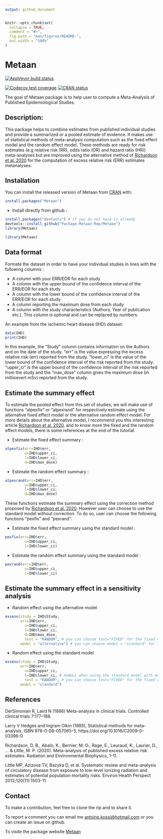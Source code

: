 ```yaml
---
output: github_document
---
```


<!-- README.md is generated from README.Rmd. Please edit that file -->

```r
knitr::opts_chunk$set(
  collapse = TRUE,
  comment = "#>",
  fig.path = "man/figures/README-",
  out.width = "100%"
)
```

# Metaan

<!-- badges: start -->

<!-- [![Travis build status](https://travis-ci.com/Package-Metaan-Rep/Metaan.svg?branch=master)](https://travis-ci.com/Package-Metaan-Rep/Metaan) -->

[![AppVeyor build status](https://ci.appveyor.com/api/projects/status/github/Package-Metaan-Rep/Metaan?branch=master&svg=true)](https://ci.appveyor.com/project/Package-Metaan-Rep/Metaan)

[![Codecov test coverage](https://codecov.io/gh/Package-Metaan-Rep/Metaan/branch/master/graph/badge.svg)](https://codecov.io/gh/Package-Metaan-Rep/Metaan?branch=master)
[![CRAN status](https://www.r-pkg.org/badges/version/Metaan)](https://CRAN.R-project.org/package=Metaan)
<!-- badges: end -->

The goal of Metaan package is to help user to compute a Meta-Analysis of Published Epidemiological Studies.

## Description: 
This package helps to combine estimates from published individual studies and provide a summarized or a pooled estimate of evidence. It makes use of statistical methods of meta-analysis computation such as the fixed effect model and the random effect model. These methods are ready for risk estimates (e.g relative risk (RR), odds ratio (OR) and hazard ratio (HR)) meta-analyses but are improved using the alternative method of [Richardson et al. 2020](https://link.springer.com/article/10.1007/s00411-020-00863-w) for the computation of excess relative risk (ERR) estimates metanalyses.


## Installation

You can install the released version of Metaan from [CRAN](https://CRAN.R-project.org) with:

``` r
install.packages("Metaan")
```
-  Install directly from github : 

```r
install.packages("devtools") # if you do not have it already
devtools::install_github("Package-Metaan-Rep/Metaan")
library(Metaan)
```
```r
library(Metaan)
```


## Data format

Formate the dataset in order to have your individual studies in lines with the following columns :

 - A column with your ERR/EOR for each study
 - A column with the upper bound of the confidence interval of the ERR/EOR for each study
 - A column with the lower bound of the confidence interval of the ERR/EOR for each study 
 - A column reporting the maximum dose from each study
 - A column with the study characteristics (Authors, Year of publication etc.). This column is optional and can be replaced by numbers.

An example from the ischemic heart disease (IHD) dataset: 

```r
data(IHD)
print(IHD)
```

In this example, the "Study" column contains information on the Authors and on the date of the study. "err" is the value expressing the excess relative risk (err) reported from the study. "lower_ci" is the value of the lower bound of the confidence interval of the risk reported from the study. "upper_ci" is the upper bound of the confidence interval of the risk reported from the study and the "max_dose" column gives the maximum dose (in millisievert mSv) reported from the study.


## Estimate the summary effect

To estimate the pooled effect from this set of studies, we will make use of functions "alpexfix" or "alpexrand" for respectively estimate using the alternative fixed effect model or the alternative random effect model. For more details about the alternative model, I recommend you this interesting article [Richardson et al. 2020](https://link.springer.com/article/10.1007/s00411-020-00863-w), and to know more the fixed and the random effect models, there is some references at the end of the tutorial.

 - Estimate the fixed effect summary :
 
 
```r
alpexfix(err=IHD$err,
         u=IHD$upper_ci,
         l=IHD$lower_ci,
         d=IHD$max_dose)
```

 - Estimate the random effect summary :
 
 
```r
alpexrand(err=IHD$err,
         u=IHD$upper_ci,
         l=IHD$lower_ci,
         d=IHD$max_dose)
```

These functions estimate the summary effect using the correction method proposed by [Richardson et al. 2020](https://link.springer.com/article/10.1007/s00411-020-00863-w). However user can choose to use the standard model without correction. To do so, user can choose the following functions "pexfix" and "pexrand".

 - Estimate the fixed effect summary using the standard model : 

```r
pexfix(err=IHD$err,
         u=IHD$upper_ci,
         l=IHD$lower_ci)
```


 - Estimate the random effect summary using the standard model : 
```r
pexrand(err=IHD$err,
         u=IHD$upper_ci,
         l=IHD$lower_ci)
```


## Estimate the summary effect in a sensitivity analysis

- Random effect using the alternative model

```r
exsens(study = IHD$Study,
       err=IHD$err,
         u=IHD$upper_ci,
         l=IHD$lower_ci,
         d=IHD$max_dose,
         test = "RANDOM", # you can choose test="FIXED" for the fixed effect model
       model = "alternative") # you can choose model = "standard" for the fixed effect model
```

- Random effect using the standard model
```r
exsens(study = IHD$Study,
       err=IHD$err,
         u=IHD$upper_ci,
         l=IHD$lower_ci, # d=NULL when using the standard model with model = "standard"
         test = "RANDOM", # you can choose test="FIXED" for the fixed effect model
       model = "standard")
```

## References

DerSimonian R, Laird N (1986) Meta-analysis in clinical trials. Controlled clinical trials 7:177–188.

Larry V Hedges and Ingram Olkin (1985), Statistical methods for meta-analysis. ISBN 978-0-08-057065-5, https://doi.org/10.1016/C2009-0-03396-0

Richardson, D. B., Abalo, K., Bernier, M. O., Rage, E., Leuraud, K., Laurier, D., ... & Little, M. P. (2020). Meta-analysis of published excess relative risk estimates. Radiation and Environmental Biophysics, 1-11.

Little MP, Azizova TV, Bazyka D, et al. Systematic review and meta-analysis of circulatory disease from exposure to low-level ionizing radiation and estimates of potential population mortality risks. Environ Health Perspect 2012;120(11):1503-11.


## Contact

To make a contribution, feel free to clone the rip and to share it.

To report a comment you can email me [antoine.kossi@hotmail.com](antoine.kossi@hotmail.com) or you can create an issue on github.

To visite the package website [Metaan](https://package-metaan-rep.github.io/Metaan/)
